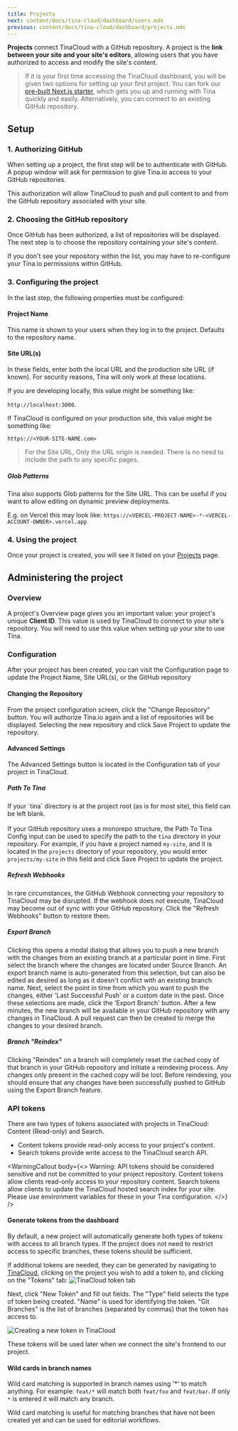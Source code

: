 ```yaml
---
title: Projects
next: content/docs/tina-cloud/dashboard/users.mdx
previous: content/docs/tina-cloud/dashboard/projects.mdx
---
```


**Projects** connect TinaCloud with a GitHub repository. A project is the **link between your site and your site's editors**, allowing users that you have authorized to access and modify the site's content.

> If it is your first time accessing the TinaCloud dashboard, you will be given two options for setting up your first project. You can fork our [pre-built Next.js starter](https://github.com/tinacms/tina-cloud-starter), which gets you up and running with Tina quickly and easily. Alternatively, you can connect to an existing GitHub repository.

## Setup

### 1. Authorizing GitHub

When setting up a project, the first step will be to authenticate with GitHub. A popup window will ask for permission to give Tina.io access to your GitHub repositories.

This authorization will allow TinaCloud to push and pull content to and from the GitHub repository associated with your site.

### 2. Choosing the GitHub repository

Once GitHub has been authorized, a list of repositories will be displayed. The next step is to choose the repository containing your site's content.

If you don't see your repository within the list, you may have to re-configure your Tina.io permissions within GitHub.

### 3. Configuring the project

In the last step, the following properties must be configured:

#### Project Name

This name is shown to your users when they log in to the project. Defaults to the repository name.

#### Site URL(s)

In these fields, enter both the local URL and the production site URL (if known). For security reasons, Tina will only work at these locations.

If you are developing locally, this value might be something like:

`http://localhost:3000`.

If TinaCloud is configured on your production site, this value might be something like:

`https://<YOUR-SITE-NAME.com>`

> For the Site URL, Only the URL origin is needed. There is no need to include the path to any specific pages.

##### Glob Patterns

Tina also supports Glob patterns for the Site URL. This can be useful if you want to allow editing on dynamic preview deployments.

E.g. on Vercel this may look like: `https://<VERCEL-PROJECT-NAME>-*-<VERCEL-ACCOUNT-OWNER>.vercel.app`

### 4. Using the project

Once your project is created, you will see it listed on your [Projects](https://app.tina.io/projects) page.

## Administering the project

### Overview

A project's Overview page gives you an important value: your project's unique **Client ID**. This value is used by TinaCloud to connect to your site's repository. You will need to use this value when setting up your site to use Tina.

### Configuration

After your project has been created, you can visit the Configuration page to update the Project Name, Site URL(s), or the GitHub repository

#### Changing the Repository

From the project configuration screen, click the "Change Repository" button. You will authorize Tina.io again and a list of repositories will be displayed. Selecting the new repository and click Save Project to update the repository.

#### Advanced Settings

The Advanced Settings button is located in the Configuration tab of your project in TinaCloud.

##### Path To Tina

If your \`tina\` directory is at the project root (as is for most site), this field can be left blank.\
\
If your GitHub repository uses a monorepo structure, the Path To Tina Config input can be used to specify the path to the
`tina` directory in your repository. For example, if you have a project named `my-site`, and it is located in the
`projects` directory of your repository, you would enter `projects/my-site` in this field and click Save Project to
update the project.

##### Refresh Webhooks

In rare circumstances, the GitHub Webhook connecting your repository to TinaCloud may be disrupted. If the webhook does
not execute, TinaCloud may become out of sync with your GitHub repository. Click the "Refresh Webhooks" button to restore them.

##### Export Branch

Clicking this opens a modal dialog that allows you to push a new branch with the changes from an existing branch at a
particular point in time. First select the branch where the changes are located under Source Branch. An export branch
name is auto-generated from this selection, but can also be edited as desired as long as it doesn't conflict with an
existing branch name. Next, select the point in time from which you want to push the changes, either
'Last Successful Push' or a custom date in the past. Once these selections are made, click the 'Export Branch' button. After
a few minutes, the new branch will be available in your GitHub repository with any changes in TinaCloud. A pull request
can then be created to merge the changes to your desired branch.

##### Branch "Reindex"

Clicking "Reindex" on a branch will completely reset the cached copy of that branch in your GitHub repository and initiate a reindexing process. Any changes only present in the cached copy will be lost. Before reindexing, you should ensure that any changes have
been successfully pushed to GitHub using the Export Branch feature.

### API tokens

There are two types of tokens associated with projects in TinaCloud: Content (Read-only) and Search.

- Content tokens provide read-only access to your project's content.
- Search tokens provide write access to the TinaCloud search API.

<WarningCallout
  body={<>
    Warning: API tokens should be considered sensitive and not be committed to your project repository. Content tokens allow clients read-only access to your repository content. Search tokens allow clients to update the TinaCloud hosted search index for your site. Please use environment variables for these in your Tina configuration.
  </>}
/>

#### Generate tokens from the dashboard

By default, a new project will automatically generate both types of tokens with access to all branch types. If the project does not need to restrict access to specific branches, these tokens should be sufficient.

If additional tokens are needed, they can be generated by navigating to [TinaCloud](https://app.tina.io), clicking on the project you wish to add a token to, and clicking on the "Tokens" tab:
![TinaCloud token tab](/img/docs/tina-cloud/api_tokens_list_v1_mmjpsp.png)

Next, click "New Token" and fill out fields. The "Type" field selects the type of token being created. "Name" is used for identifying the token. "Git Branches" is the list of branches (separated by commas) that the token has access to.

![Creating a new token in TinaCloud](/img/docs/tina-cloud/new_api_token_v1_lq1rfy.png)

These tokens will be used later when we connect the site's frontend to our project.

#### Wild cards in branch names

Wild card matching is supported in branch names using '\*' to match anything. For example: `feat/*` will match both `feat/foo` and `feat/bar`. If only `*` is entered it will match any branch.

Wild card matching is useful for matching branches that have not been created yet and can be used for editorial workflows.

